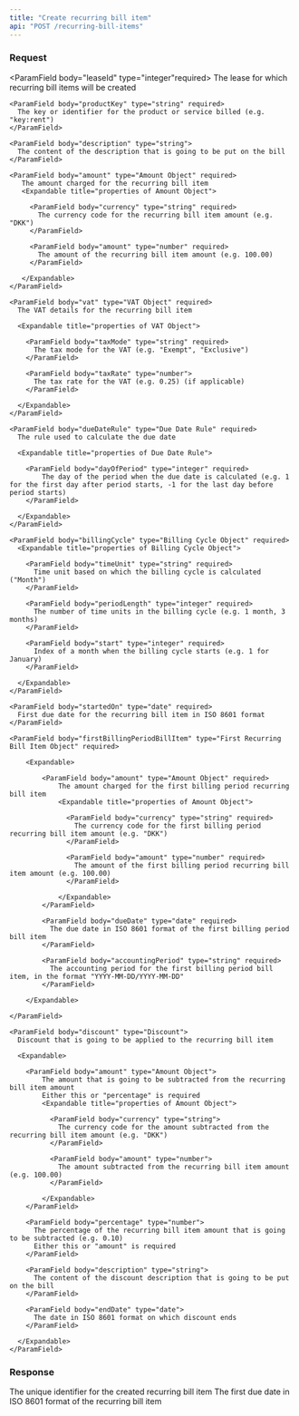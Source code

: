 ```yaml
---
title: "Create recurring bill item"
api: "POST /recurring-bill-items"
---
```


### Request

<ParamField body="leaseId" type="integer"required>
  The lease for which recurring bill items will be created
</ParamField>

<ParamField body="recurringBillItem" type="Recurring Bill Item" required>

  <Expandable title="properties of Billing Cycle Object">

    <ParamField body="productKey" type="string" required>
      The key or identifier for the product or service billed (e.g. "key:rent")
    </ParamField>

    <ParamField body="description" type="string">
      The content of the description that is going to be put on the bill
    </ParamField>

    <ParamField body="amount" type="Amount Object" required>
       The amount charged for the recurring bill item
       <Expandable title="properties of Amount Object">

         <ParamField body="currency" type="string" required>
           The currency code for the recurring bill item amount (e.g. "DKK")
         </ParamField>

         <ParamField body="amount" type="number" required>
           The amount of the recurring bill item amount (e.g. 100.00)
         </ParamField>

       </Expandable>
    </ParamField>

    <ParamField body="vat" type="VAT Object" required>
      The VAT details for the recurring bill item

      <Expandable title="properties of VAT Object">

        <ParamField body="taxMode" type="string" required>
          The tax mode for the VAT (e.g. "Exempt", "Exclusive")
        </ParamField>

        <ParamField body="taxRate" type="number">
          The tax rate for the VAT (e.g. 0.25) (if applicable)
        </ParamField>

      </Expandable>
    </ParamField>

    <ParamField body="dueDateRule" type="Due Date Rule" required>
      The rule used to calculate the due date

      <Expandable title="properties of Due Date Rule">

        <ParamField body="dayOfPeriod" type="integer" required>
            The day of the period when the due date is calculated (e.g. 1 for the first day after period starts, -1 for the last day before period starts)
        </ParamField>

      </Expandable>
    </ParamField>

    <ParamField body="billingCycle" type="Billing Cycle Object" required>
      <Expandable title="properties of Billing Cycle Object">

        <ParamField body="timeUnit" type="string" required>
          Time unit based on which the billing cycle is calculated ("Month")
        </ParamField>

        <ParamField body="periodLength" type="integer" required>
          The number of time units in the billing cycle (e.g. 1 month, 3 months)
        </ParamField>

        <ParamField body="start" type="integer" required>
          Index of a month when the billing cycle starts (e.g. 1 for January)
        </ParamField>

      </Expandable>
    </ParamField>

    <ParamField body="startedOn" type="date" required>
      First due date for the recurring bill item in ISO 8601 format
    </ParamField>

    <ParamField body="firstBillingPeriodBillItem" type="First Recurring Bill Item Object" required>

        <Expandable>

            <ParamField body="amount" type="Amount Object" required>
                The amount charged for the first billing period recurring bill item
                <Expandable title="properties of Amount Object">

                  <ParamField body="currency" type="string" required>
                    The currency code for the first billing period recurring bill item amount (e.g. "DKK")
                  </ParamField>

                  <ParamField body="amount" type="number" required>
                    The amount of the first billing period recurring bill item amount (e.g. 100.00)
                  </ParamField>

                </Expandable>
            </ParamField>

            <ParamField body="dueDate" type="date" required>
              The due date in ISO 8601 format of the first billing period bill item
            </ParamField>

            <ParamField body="accountingPeriod" type="string" required>
              The accounting period for the first billing period bill item, in the format "YYYY-MM-DD/YYYY-MM-DD"
            </ParamField>

        </Expandable>

    </ParamField>

    <ParamField body="discount" type="Discount">
      Discount that is going to be applied to the recurring bill item

      <Expandable>

        <ParamField body="amount" type="Amount Object">
            The amount that is going to be subtracted from the recurring bill item amount
            Either this or "percentage" is required
            <Expandable title="properties of Amount Object">

              <ParamField body="currency" type="string">
                The currency code for the amount subtracted from the recurring bill item amount (e.g. "DKK")
              </ParamField>

              <ParamField body="amount" type="number">
                The amount subtracted from the recurring bill item amount (e.g. 100.00)
              </ParamField>

            </Expandable>
        </ParamField>

        <ParamField body="percentage" type="number">
          The percentage of the recurring bill item amount that is going to be subtracted (e.g. 0.10)
          Either this or "amount" is required
        </ParamField>

        <ParamField body="description" type="string">
          The content of the discount description that is going to be put on the bill
        </ParamField>

        <ParamField body="endDate" type="date">
          The date in ISO 8601 format on which discount ends
        </ParamField>

      </Expandable>
    </ParamField>

  </Expandable>

</ParamField>

### Response

<ResponseField name="recurringBillItemId" type="string">
  The unique identifier for the created recurring bill item
</ResponseField>

<ResponseField name="firstDueDate" type="date">
  The first due date in ISO 8601 format of the recurring bill item
</ResponseField>